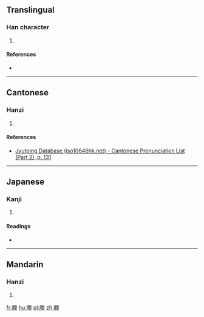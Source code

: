 ==Translingual==

===Han character===
{{Han char|rn=75|rad=木|as=10|sn=14|four=|canj=BFQD}}

# {{defn|Han|sort=木10}}

====References====
* {{Han ref|kx=0545.070|dkj=15290|dj=0887.170|hdz=32102.170|uh=69BA|ud=27066}}

----

==Cantonese==

===Hanzi===
{{yue-hanzi|jyut=[[sing3]]|y=sing3}}

# {{defn|lang=yue|sort=木10}}

====References====
*[http://www.iso10646hk.net/jp/document/download.jsp Jyutping Database (iso10646hk.net) - Cantonese Pronunciation List (Part 2), p. 131]

----

==Japanese==

===Kanji===
{{ja-kanji|grade=|rs=木10}}

# {{defn|lang=ja|sort=木10}}

====Readings====
* {{ja-readings|on=[[しょう]] (shō)|kun=[[はたのけいしをもつぐ]] (hatanokeishiwomotsugu)}}

----

==Mandarin==

===Hanzi===
{{cmn-hanzi|pin=[[shèng]] ([[sheng4]])|wg=sheng<sup>4</sup>}}

# {{defn|lang=cmn|sort=木10}}

[[fr:榺]]
[[hu:榺]]
[[pl:榺]]
[[zh:榺]]